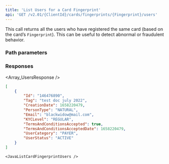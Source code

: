 ```yaml
---
title: 'List Users for a Card Fingerprint'  
api: 'GET /v2.01/{ClientId}/cards/fingerprints/{Fingerprint}/users'  
---
```


  

This call returns all the users who have registered the same card (based on the card’s `Fingerprint`). This can be useful to detect abnormal or fraudulent behavior.  

### Path parameters  

<Fingerprint />  

### Responses  

<AccordionGroup><Accordion title="200">  

<Array_UsersResponse /></Accordion></AccordionGroup>  

<ResponseExample>  

```json 200  
[
    {
        "Id": "146476890",
        "Tag": "test doc july 2022",
        "CreationDate": 1658220479,
        "PersonType": "NATURAL",
        "Email": "blackwidow@mail.com",
        "KYCLevel": "REGULAR",
        "TermsAndConditionsAccepted": true,
        "TermsAndConditionsAcceptedDate": 1658220479,
        "UserCategory": "PAYER",
        "UserStatus": "ACTIVE"
    }
]  
 ```  

</ResponseExample>

<RequestExample>

    <JavaListCardFingerprintUsers />

</RequestExample>